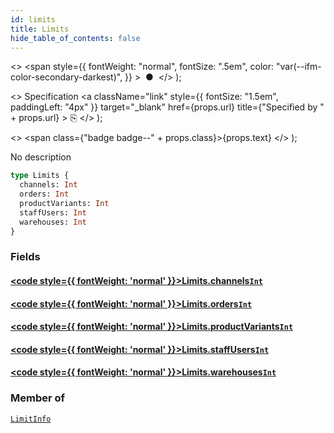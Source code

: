 ```yaml
---
id: limits
title: Limits
hide_table_of_contents: false
---
```


  <>
    <span
      style={{
        fontWeight: "normal",
        fontSize: ".5em",
        color: "var(--ifm-color-secondary-darkest)",
      }}
    >
      &nbsp;●&nbsp;
    </span>
  </>
);

  <>
    Specification
    <a
      className="link"
      style={{ fontSize: "1.5em", paddingLeft: "4px" }}
      target="\_blank"
      href={props.url}
      title={"Specified by " + props.url}
    >
      ⎘
    </a>
  </>
);

  <>
    <span class={"badge badge--" + props.class}>{props.text}</span>
  </>
);

No description

```graphql
type Limits {
  channels: Int
  orders: Int
  productVariants: Int
  staffUsers: Int
  warehouses: Int
}
```

### Fields

#### [<code style={{ fontWeight: 'normal' }}>Limits.<b>channels</b></code>](#)<Bullet />[`Int`](../../../developer/api-reference/scalars/int) <Badge class="secondary" text="scalar"/>

>

#### [<code style={{ fontWeight: 'normal' }}>Limits.<b>orders</b></code>](#)<Bullet />[`Int`](../../../developer/api-reference/scalars/int) <Badge class="secondary" text="scalar"/>

>

#### [<code style={{ fontWeight: 'normal' }}>Limits.<b>productVariants</b></code>](#)<Bullet />[`Int`](../../../developer/api-reference/scalars/int) <Badge class="secondary" text="scalar"/>

>

#### [<code style={{ fontWeight: 'normal' }}>Limits.<b>staffUsers</b></code>](#)<Bullet />[`Int`](../../../developer/api-reference/scalars/int) <Badge class="secondary" text="scalar"/>

>

#### [<code style={{ fontWeight: 'normal' }}>Limits.<b>warehouses</b></code>](#)<Bullet />[`Int`](../../../developer/api-reference/scalars/int) <Badge class="secondary" text="scalar"/>

>

### Member of

[`LimitInfo`](../../../developer/api-reference/objects/limit-info) <Badge class="secondary" text="object"/>
